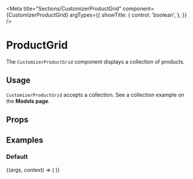 

<Meta
  title="Sections/CustomizerProductGrid"
  component={CustomizerProductGrid}
  argTypes={{
    showTitle: {
      control: 'boolean',
    },
  }}
/>

# ProductGrid

The `CustomizerProductGrid` component displays a collection of products.

## Usage

`CustomizerProductGrid` accepts a collection. See a collection example on the <LinkTo kind="docs-models--page#collection-of-products">**Models page**</LinkTo>.

## Props

<ArgsTable of={CustomizerProductGrid} />

## Examples

### Default

<Canvas>
  <Story name="Default" args={{ showTitle: true }}>
    {(args, context) => (
      <CustomizerProductGrid
        collection={
          context.globals.platform.includes('shopify') ? shopifyCollection : bigCommerceCategory
        }
        productsPerPage={5}
        {...args}
      />
    )}
  </Story>
</Canvas>
